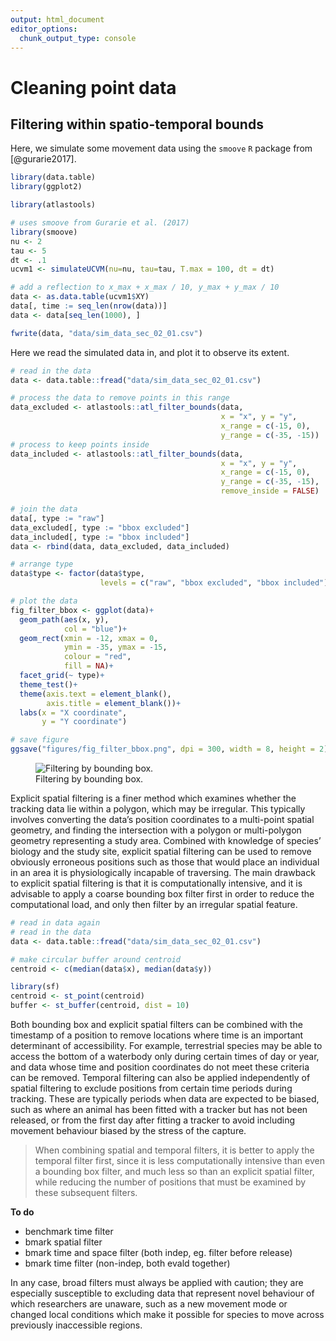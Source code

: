 ```yaml
---
output: html_document
editor_options: 
  chunk_output_type: console
---
```


# Cleaning point data

## Filtering within spatio-temporal bounds

Here, we simulate some movement data using the `smoove` `R` package from [@gurarie2017].

```r
library(data.table)
library(ggplot2)

library(atlastools)
```


```r
# uses smoove from Gurarie et al. (2017)
library(smoove)
nu <- 2
tau <- 5
dt <- .1 
ucvm1 <- simulateUCVM(nu=nu, tau=tau, T.max = 100, dt = dt)

# add a reflection to x_max + x_max / 10, y_max + y_max / 10
data <- as.data.table(ucvm1$XY)
data[, time := seq_len(nrow(data))]
data <- data[seq_len(1000), ]

fwrite(data, "data/sim_data_sec_02_01.csv")
```

Here we read the simulated data in, and plot it to observe its extent.

```r
# read in the data
data <- data.table::fread("data/sim_data_sec_02_01.csv")

# process the data to remove points in this range
data_excluded <- atlastools::atl_filter_bounds(data,
                                               x = "x", y = "y",
                                               x_range = c(-15, 0),
                                               y_range = c(-35, -15))
# process to keep points inside
data_included <- atlastools::atl_filter_bounds(data,
                                               x = "x", y = "y",
                                               x_range = c(-15, 0),
                                               y_range = c(-35, -15),
                                               remove_inside = FALSE)

# join the data
data[, type := "raw"]
data_excluded[, type := "bbox excluded"]
data_included[, type := "bbox included"]
data <- rbind(data, data_excluded, data_included)

# arrange type
data$type <- factor(data$type, 
                    levels = c("raw", "bbox excluded", "bbox included"))
```

```r
# plot the data
fig_filter_bbox <- ggplot(data)+
  geom_path(aes(x, y),
            col = "blue")+
  geom_rect(xmin = -12, xmax = 0,
            ymin = -35, ymax = -15,
            colour = "red",
            fill = NA)+
  facet_grid(~ type)+
  theme_test()+
  theme(axis.text = element_blank(),
        axis.title = element_blank())+
  labs(x = "X coordinate",
       y = "Y coordinate")

# save figure
ggsave("figures/fig_filter_bbox.png", dpi = 300, width = 8, height = 2)
```

![Filtering by bounding box.](figures/fig_filter_bbox.png)

Explicit spatial filtering is a finer method which examines whether the tracking data lie within a polygon, which may be irregular. This typically involves converting the data’s position coordinates to a multi-point spatial geometry, and finding the intersection with a polygon or multi-polygon geometry representing a study area. 
Combined with knowledge of species’ biology and the study site, explicit spatial filtering can be used to remove obviously erroneous positions such as those that would place an individual in an area it is physiologically incapable of traversing. The main drawback to explicit spatial filtering is that it is computationally intensive, and it is advisable to apply a coarse bounding box filter first in order to reduce the computational load, and only then filter by an irregular spatial feature.

```r
# read in data again
# read in the data
data <- data.table::fread("data/sim_data_sec_02_01.csv")

# make circular buffer around centroid
centroid <- c(median(data$x), median(data$y))

library(sf)
centroid <- st_point(centroid)
buffer <- st_buffer(centroid, dist = 10)
```


Both bounding box and explicit spatial filters can be combined with the timestamp of a position to remove locations where time is an important determinant of accessibility. For example, terrestrial species may be able to access the bottom of a waterbody only during certain times of day or year, and data whose time and position coordinates do not meet these criteria can be removed. 
Temporal filtering can also be applied independently of spatial filtering to exclude positions from certain time periods during tracking. These are typically periods when data are expected to be biased, such as where an animal has been fitted with a tracker but has not been released, or from the first day after fitting a tracker to avoid including movement behaviour biased by the stress of the capture. 

> When combining spatial and temporal filters, it is better to apply the temporal filter first, since it is less computationally intensive than even a bounding box filter, and much less so than an explicit spatial filter, while reducing the number of positions that must be examined by these subsequent filters.

**To do**

- benchmark time filter
- bmark spatial filter
- bmark time and space filter (both indep, eg. filter before release)
- bmark time filter (non-indep, both evald together)

In any case, broad filters must always be applied with caution; they are especially susceptible to excluding data that represent novel behaviour of which researchers are unaware, such as a new movement mode or changed local conditions which make it possible for species to move across previously inaccessible regions.
